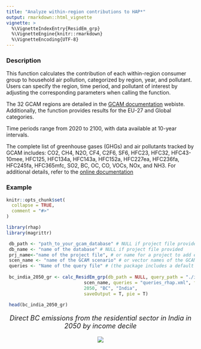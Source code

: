 ```yaml
---
title: "Analyze within-region contributions to HAP*"
output: rmarkdown::html_vignette
vignette: >
  %\VignetteIndexEntry{ResidEm_grp}
  %\VignetteEngine{knitr::rmarkdown}
  %\VignetteEncoding{UTF-8}
---
```

### Description
This function calculates the contribution of each within-region consumer group to household air pollution, categorized by region, year, and pollutant. Users can specify the region, time period, and pollutant of interest by adjusting the corresponding parameters when calling the function.

The 32 GCAM regions are detailed in the [GCAM documentation](https://github.com/JGCRI/gcam-doc/blob/gh-pages/overview.md) webiste. Additionally, the function provides results for the EU-27 and Global categories.

Time periods range from 2020 to 2100, with data available at 10-year intervals.

The complete list of greenhouse gases (GHGs) and air pollutants tracked by GCAM includes: CO2, CH4, N2O, CF4, C2F6, SF6, HFC23, HFC32, HFC43-10mee, HFC125, HFC134a, HFC143a, HFC152a, HFC227ea, HFC236fa, HFC245fa, HFC365mfc, SO2, BC, OC, CO, VOCs, NOx, and NH3. For additional details, refer to the [online documentation](https://github.com/JGCRI/gcam-doc/blob/gh-pages/emissions.md)


### Example

```r
knitr::opts_chunk$set(
  collapse = TRUE,
  comment = "#>"
)
```

```r
library(rhap)
library(magrittr)

 db_path <- "path_to_your_gcam_database" # NULL if project file provided
 db_name <- "name of the database" # NULL if project file provided
 prj_name<-"name of the project file", # or name for a project to add extracted results to (any name should work, avoid spaces just in case)
 scen_name <- "name of the GCAM scenario" # or vector names of the GCAM scenarios to be processed
 queries <- "Name of the query file" # (the package includes a default query file that includes all the queries required in every function in the package, "queries_rhap.xml")
 
 bc_india_2050_gr <- calc_ResidEm_grp(db_path = NULL, query_path = "./inst/extdata", db_name = NULL, prj_name = "test_gcam7p1.dat",
                             scen_name, queries = "queries_rhap.xml", final_db_year = 2100,
                             2050, "BC", "India",
                             saveOutput = T, pie = T) 

 head(bc_india_2050_gr)

```

<!-------------------------->
<!-------------------------->
<p align="center" style="font-size:18px;"> *Direct BC emissions from the residential sector in India in 2050 by income decile* </p>
<p align="center"> <img src="https://raw.githubusercontent.com/bc3LC/rhap/main/vignettes/vignetteFigs/ResidEm_grp_India_2050_BC.png"></p>

<!-------------------------->
<!-------------------------->
